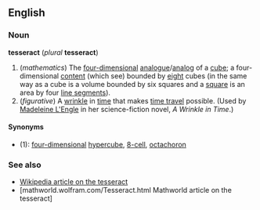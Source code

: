 ==English==
===Noun===
'''tesseract''' (''plural'' '''tesseract''')

#(''mathematics'') The [[four-dimensional]] [[analogue]]/[[analog]] of a [[cube]]; a four-dimensional [[content]] (which see) bounded by [[eight]] cubes (in the same way as a cube is a volume bounded by six squares and a [[square]] is an area by four [[line segment]]s).
#(''figurative'') A [[wrinkle]] in [[time]] that makes [[time travel]] possible. (Used by [[w:Madeleine L'Engle|Madeleine L'Engle]] in her science-fiction novel, ''A Wrinkle in Time''.)

====Synonyms====
*(1): [[four-dimensional]] [[hypercube]], [[8-cell]], [[octachoron]]

===See also===
*[[w:Tesseract|Wikipedia article on the tesseract]]
*[mathworld.wolfram.com/Tesseract.html Mathworld article on the tesseract]